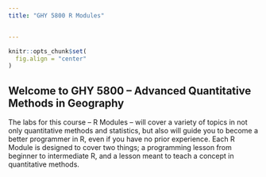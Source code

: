 ```yaml
---
title: "GHY 5800 R Modules"


---
```


```r
knitr::opts_chunk$set(
  fig.align = "center"
)

```

## Welcome to GHY 5800 -- Advanced Quantitative Methods in Geography


The labs for this course -- R Modules -- will cover a variety of topics in not only quantitative methods and statistics, but also will guide you to become a better programmer in R, even if you have no prior experience. Each R Module is designed to cover two things; a programming lesson from beginner to intermediate R, and a lesson meant to teach a concept in quantitative methods.